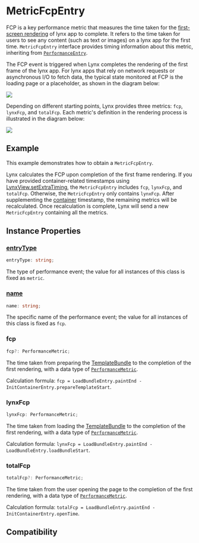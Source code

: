 # MetricFcpEntry

FCP is a key performance metric that measures the time taken for the [first-screen rendering](/guide/spec#first-screen-rendering-or-fsr) of lynx app to complete. It refers to the time taken for users to see any content (such as text or images) on a lynx app for the first time. `MetricFcpEntry` interface provides timing information about this metric, inheriting from [`PerformanceEntry`](../performance-entry).

The FCP event is triggered when Lynx completes the rendering of the first frame of the lynx app. For lynx apps that rely on network requests or asynchronous I/O to fetch data, the typical state monitored at FCP is the loading page or a placeholder, as shown in the diagram below:

<img src="https://lf-lynx.tiktok-cdns.com/obj/lynx-artifacts-oss-sg/lynx-website/assets/doc/performance-metrics-fcp.png" />

Depending on different starting points, Lynx provides three metrics: `fcp`, `lynxFcp`, and `totalFcp`. Each metric's definition in the rendering process is illustrated in the diagram below:

<img src="https://lf-lynx.tiktok-cdns.com/obj/lynx-artifacts-oss-sg/lynx-website/assets/doc/metric-fcp-entry.png" />

## Example

This example demonstrates how to obtain a `MetricFcpEntry`.

Lynx calculates the FCP upon completion of the first frame rendering. If you have provided container-related timestamps using [LynxView.setExtraTiming](/api/lynx-native-api/lynx-view/set-extra-timing), the `MetricFcpEntry` includes `fcp`, `lynxFcp`, and `totalFcp`. Otherwise, the `MetricFcpEntry` only contains `lynxFcp`. After supplementing the [container](/guide/spec#container) timestamp, the remaining metrics will be recalculated. Once recalculation is complete, Lynx will send a new `MetricFcpEntry` containing all the metrics.


<Go
  example="performance-api"
  defaultFile="src/fcp_entry/index.tsx"
  defaultEntryFile="dist/fcp_entry.lynx.bundle"
  img="https://lf-lynx.tiktok-cdns.com/obj/lynx-artifacts-oss-sg/lynx-website/assets/doc/metric-fcp-entry-demo.jpeg"
  entry="src/fcp_entry"
  highlight="{10-20}"
/>

## Instance Properties

### [entryType](/api/lynx-api/performance-api/performance-entry#entryType)

```ts
entryType: string;
```

The type of performance event; the value for all instances of this class is fixed as `metric`.

### [name](/api/lynx-api/performance-api/performance-entry#name)

```ts
name: string;
```

The specific name of the performance event; the value for all instances of this class is fixed as `fcp`.

### fcp

```ts
fcp?: PerformanceMetric;
```

The time taken from preparing the [TemplateBundle](/api/lynx-native-api/template-bundle) to the completion of the first rendering, with a data type of [`PerformanceMetric`](/api/lynx-api/performance-api/performance-metric).

Calculation formula: `fcp = LoadBundleEntry.paintEnd - InitContainerEntry.prepareTemplateStart`.

### lynxFcp

```ts
lynxFcp: PerformanceMetric;
```

The time taken from loading the [TemplateBundle](/api/lynx-native-api/template-bundle) to the completion of the first rendering, with a data type of [`PerformanceMetric`](/api/lynx-api/performance-api/performance-metric).

Calculation formula: `lynxFcp = LoadBundleEntry.paintEnd - LoadBundleEntry.loadBundleStart`.

### totalFcp

```ts
totalFcp?: PerformanceMetric;
```

The time taken from the user opening the page to the completion of the first rendering, with a data type of [`PerformanceMetric`](/api/lynx-api/performance-api/performance-metric).

Calculation formula: `totalFcp = LoadBundleEntry.paintEnd - InitContainerEntry.openTime`.

## Compatibility


<LegacyCompatTable metadata="lynx-api/performance-api/performance-entry/metric-fcp-entry" />
